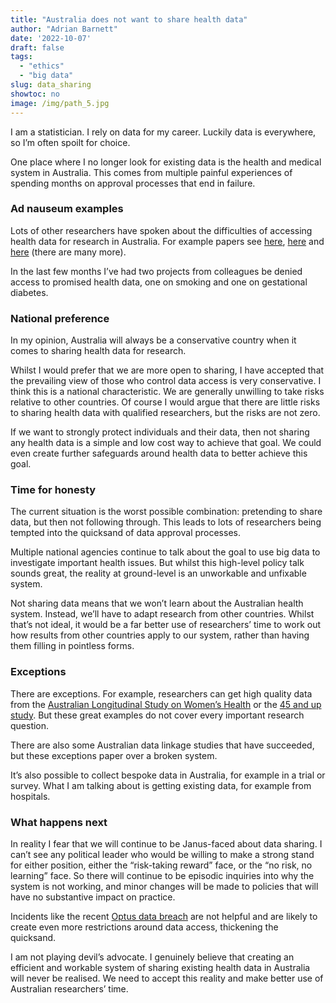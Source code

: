 ```yaml
---
title: "Australia does not want to share health data"
author: "Adrian Barnett"
date: '2022-10-07'
draft: false
tags:
  - "ethics"
  - "big data"
slug: data_sharing
showtoc: no
image: /img/path_5.jpg
---
```


I am a statistician. I rely on data for my career. Luckily data is everywhere, so I'm often spoilt for choice.

One place where I no longer look for existing data is the health and medical system in Australia. This comes from multiple painful experiences of spending months on approval processes that end in failure.

### Ad nauseum examples

Lots of other researchers have spoken about the difficulties of accessing health data for research in Australia. For example papers see [here](https://www.publish.csiro.au/ah/ah20022), [here](https://onlinelibrary.wiley.com/doi/full/10.1111/1753-6405.12929) and [here](https://www.mja.com.au/journal/2018/208/4/potential-solutions-improve-governance-multicentre-health-services-research) (there are many more).

In the last few months I've had two projects from colleagues be denied access to promised health data, one on smoking and one on gestational diabetes.

### National preference

In my opinion, Australia will always be a conservative country when it comes to sharing health data for research.

Whilst I would prefer that we are more open to sharing, I have accepted that the prevailing view of those who control data access is very conservative. I think this is a national characteristic. We are generally unwilling to take risks relative to other countries. Of course I would argue that there are little risks to sharing health data with qualified researchers, but the risks are not zero. 

If we want to strongly protect individuals and their data, then not sharing any health data is a simple and low cost way to achieve that goal. We could even create further safeguards around health data to better achieve this goal. 

### Time for honesty

The current situation is the worst possible combination: pretending to share data, but then not following through. This leads to lots of researchers being tempted into the quicksand of data approval processes.

Multiple national agencies continue to talk about the goal to use big data to investigate important health issues. But whilst this high-level policy talk sounds great, the reality at ground-level is an unworkable and unfixable system.

Not sharing data means that we won't learn about the Australian health system. Instead, we'll have to adapt research from other countries. Whilst that's not ideal, it would be a far better use of researchers' time to work out how results from other countries apply to our system, rather than having them filling in pointless forms.

### Exceptions

There are exceptions. For example, researchers can get high quality data from the [Australian Longitudinal Study on Women’s Health](https://alswh.org.au/) or the [45 and up study](https://www.saxinstitute.org.au/our-work/45-up-study/). But these great examples do not cover every important research question. 

There are also some Australian data linkage studies that have succeeded, but these exceptions paper over a broken system.

It's also possible to collect bespoke data in Australia, for example in a trial or survey. What I am talking about is getting existing data, for example from hospitals.

### What happens next

In reality I fear that we will continue to be Janus-faced about data sharing. I can't see any political leader who would be willing to make a strong stand for either position, either the "risk-taking reward" face, or the "no risk, no learning" face. So there will continue to be episodic inquiries into why the system is not working, and minor changes will be made to policies that will have no substantive impact on practice. 

Incidents like the recent [Optus data breach](https://www.smh.com.au/technology/optus-hacker-releases-10-000-customer-records-20220927-p5bl7x.html) are not helpful and are likely to create even more restrictions around data access, thickening the quicksand. 

I am not playing devil's advocate. I genuinely believe that creating an efficient and workable system of sharing existing health data in Australia will never be realised. We need to accept this reality and make better use of Australian researchers' time. 

